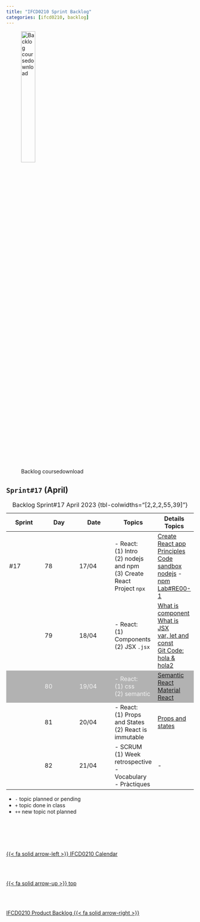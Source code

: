 ```yaml
---
title: "IFCD0210 Sprint Backlog"
categories: [ifcd0210, backlog]
---
```


<style>
tr:nth-child(3) {
  background-color: #b2b2b2!important;
  color: #f4f4f4!important;
}
</style>


![Backlog coursedownload](/images/home/backlog.jpg){width="30%"}

## ``Sprint#17`` (April)

::: {.column-page-right}
| Sprint | Day | Date | Topics |  Details Topics |
| -- | -- | -- | -- | -- |
| #17 | 78 | 17/04 | - React: </br> (1) Intro </br> (2) nodejs and npm  </br> (3) Create React Project `npx` | [Create React app](/reactjs/reactjs-what-create.qmd) </br> [Principles](/reactjs/reactjs-what-principles.qmd) </br> [Code sandbox](https://codesandbox.io/dashboard){.external} </br> [nodejs](https://nodejs.org/en){.external} - [npm](https://www.npmjs.com/){.external}  <br> [Lab#RE00-1](/reactjs/rjslab1.qmd)|
|  | 79 | 18/04 | - React: </br> (1) Components </br> (2) JSX `.jsx` | [What is component](/reactjs/reactjs-what-components.qmd) </br>[What is JSX](/reactjs/reactjs-what-jsx.qmd) </br> [var, let and const](https://www.freecodecamp.org/news/differences-between-var-let-const-javascript/){.external} </br> [Git Code: hola & hola2](https://github.com/AlbertProfe/CifoJava2023-2){.external} |
|  | 80 | 19/04 | - React: </br> (1) css </br> (2) semantic  | [Semantic React](https://react.semantic-ui.com/){.external} </br> [Material React](https://m3.material.io/){.external} |
|  | 81 | 20/04 | - React: </br> (1) Props and States </br> (2) React is immutable| [Props and states](/reactjs/reactjs-what-props.qmd) |
|  | 82 | 21/04 | - SCRUM </br> (1) Week retrospective </br> - Vocabulary </br> - Pràctiques </br>| - |
: Backlog Sprint#17 April 2023 {tbl-colwidths="[2,2,2,55,39]"}
:::

::: {.callout-note}
- `-` topic planned or pending
- `+` topic done in class
- `++` new topic not planned
:::



<!--- navLinks -->
<br><br>
<div class=row>
<br>
<div class='column left previous'>
<br>
[{{< fa solid arrow-left >}} IFCD0210 Calendar](/ifcd0210/ifcd0210calendar.qmd)
<br>
</div>
<br>
<div class='column center'>
<br>
[{{< fa solid arrow-up >}} top](#top)
<br>
</div>
<br>
<div class='column right next'>
<br>
[IFCD0210 Product Backlog  {{< fa solid arrow-right >}}](/ifcd0210/ifcd0210backlog-product.qmd)
<br>
</div>
<br>
</div>
